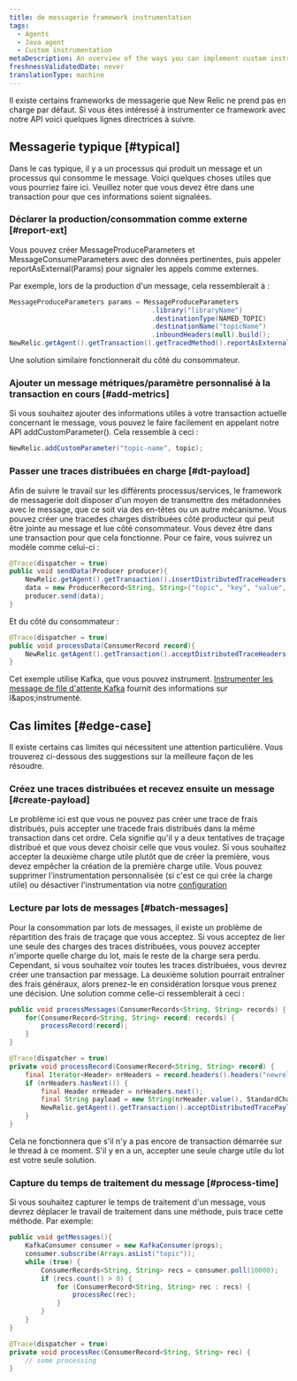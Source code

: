 ```yaml
---
title: de messagerie framework instrumentation
tags:
  - Agents
  - Java agent
  - Custom instrumentation
metaDescription: An overview of the ways you can implement custom instrumentation for your New Relic-monitored Java application.
freshnessValidatedDate: never
translationType: machine
---
```


Il existe certains frameworks de messagerie que New Relic ne prend pas en charge par défaut. Si vous êtes intéressé à instrumenter ce framework avec notre API voici quelques lignes directrices à suivre.

## Messagerie typique [#typical]

Dans le cas typique, il y a un processus qui produit un message et un processus qui consomme le message. Voici quelques choses utiles que vous pourriez faire ici. Veuillez noter que vous devez être dans une transaction pour que ces informations soient signalées.

### Déclarer la production/consommation comme externe [#report-ext]

Vous pouvez créer MessageProduceParameters et MessageConsumeParameters avec des données pertinentes, puis appeler reportAsExternal(Params) pour signaler les appels comme externes.

Par exemple, lors de la production d&apos;un message, cela ressemblerait à :

```java
MessageProduceParameters params = MessageProduceParameters
                                    .library("libraryName")
                                    .destinationType(NAMED_TOPIC)
                                    .destinationName("topicName")
                                    .inboundHeaders(null).build();
NewRelic.getAgent().getTransaction().getTracedMethod().reportAsExternal(params);
```

Une solution similaire fonctionnerait du côté du consommateur.

### Ajouter un message métriques/paramètre personnalisé à la transaction en cours [#add-metrics]

Si vous souhaitez ajouter des informations utiles à votre transaction actuelle concernant le message, vous pouvez le faire facilement en appelant notre API addCustomParameter(). Cela ressemble à ceci :

```java
NewRelic.addCustomParameter("topic-name", topic);
```

### Passer une traces distribuées en charge [#dt-payload]

Afin de suivre le travail sur les différents processus/services, le framework de messagerie doit disposer d&apos;un moyen de transmettre des métadonnées avec le message, que ce soit via des en-têtes ou un autre mécanisme. Vous pouvez créer une tracedes charges distribuées côté producteur qui peut être jointe au message et lue côté consommateur. Vous devez être dans une transaction pour que cela fonctionne. Pour ce faire, vous suivrez un modèle comme celui-ci :

```java
@Trace(dispatcher = true)
public void sendData(Producer producer){
    NewRelic.getAgent().getTransaction().insertDistributedTraceHeaders(headers);
    data = new ProducerRecord<String, String>("topic", "key", "value", headers);
    producer.send(data);
}
```

Et du côté du consommateur :

```java
@Trace(dispatcher = true)
public void processData(ConsumerRecord record){
    NewRelic.getAgent().getTransaction().acceptDistributedTraceHeaders(TransportType.Kafka, record.headers());
}
```

Cet exemple utilise Kafka, que vous pouvez instrument. [Instrumenter les message de file d&apos;attente Kafka](/docs/agents/java-agent/instrumentation/use-kafka-message-queues) fournit des informations sur l&amp;apos;instrumenté.

## Cas limites [#edge-case]

Il existe certains cas limites qui nécessitent une attention particulière. Vous trouverez ci-dessous des suggestions sur la meilleure façon de les résoudre.

### Créez une traces distribuées et recevez ensuite un message [#create-payload]

Le problème ici est que vous ne pouvez pas créer une trace de frais distribués, puis accepter une tracede frais distribués dans la même transaction dans cet ordre. Cela signifie qu&apos;il y a deux tentatives de traçage distribué et que vous devez choisir celle que vous voulez. Si vous souhaitez accepter la deuxième charge utile plutôt que de créer la première, vous devez empêcher la création de la première charge utile. Vous pouvez supprimer l&apos;instrumentation personnalisée (si c&apos;est ce qui crée la charge utile) ou désactiver l&apos;instrumentation via notre [configuration](/docs/agents/java-agent/async-instrumentation/disable-scala-netty-akka-play-2-instrumentation)

### Lecture par lots de messages [#batch-messages]

Pour la consommation par lots de messages, il existe un problème de répartition des frais de traçage que vous acceptez. Si vous acceptez de lier une seule des charges des traces distribuées, vous pouvez accepter n&apos;importe quelle charge du lot, mais le reste de la charge sera perdu. Cependant, si vous souhaitez voir toutes les traces distribuées, vous devrez créer une transaction par message. La deuxième solution pourrait entraîner des frais généraux, alors prenez-le en considération lorsque vous prenez une décision. Une solution comme celle-ci ressemblerait à ceci :

```java
public void processMessages(ConsumerRecords<String, String> records) {
    for(ConsumerRecord<String, String> record: records) {
        processRecord(record);
    }
}

@Trace(dispatcher = true)
private void processRecord(ConsumerRecord<String, String> record) {
    final Iterator<Header> nrHeaders = record.headers().headers("newrelicDTPayload").iterator();
    if (nrHeaders.hasNext()) {
        final Header nrHeader = nrHeaders.next();
        final String payload = new String(nrHeader.value(), StandardCharsets.UTF_8);
        NewRelic.getAgent().getTransaction().acceptDistributedTracePayload(payload);
    }
}
```

Cela ne fonctionnera que s&apos;il n&apos;y a pas encore de transaction démarrée sur le thread à ce moment. S&apos;il y en a un, accepter une seule charge utile du lot est votre seule solution.

### Capture du temps de traitement du message [#process-time]

Si vous souhaitez capturer le temps de traitement d&apos;un message, vous devrez déplacer le travail de traitement dans une méthode, puis trace cette méthode. Par exemple:

```java
public void getMessages(){
    KafkaConsumer consumer = new KafkaConsumer(props);
    consumer.subscribe(Arrays.asList("topic"));
    while (true) {
        ConsumerRecords<String, String> recs = consumer.poll(10000);
        if (recs.count() > 0) {
            for (ConsumerRecord<String, String> rec : recs) {
                processRec(rec);
            }
        }
    }
}

@Trace(dispatcher = true)
private void processRec(ConsumerRecord<String, String> rec) {
    // some processing
}
```